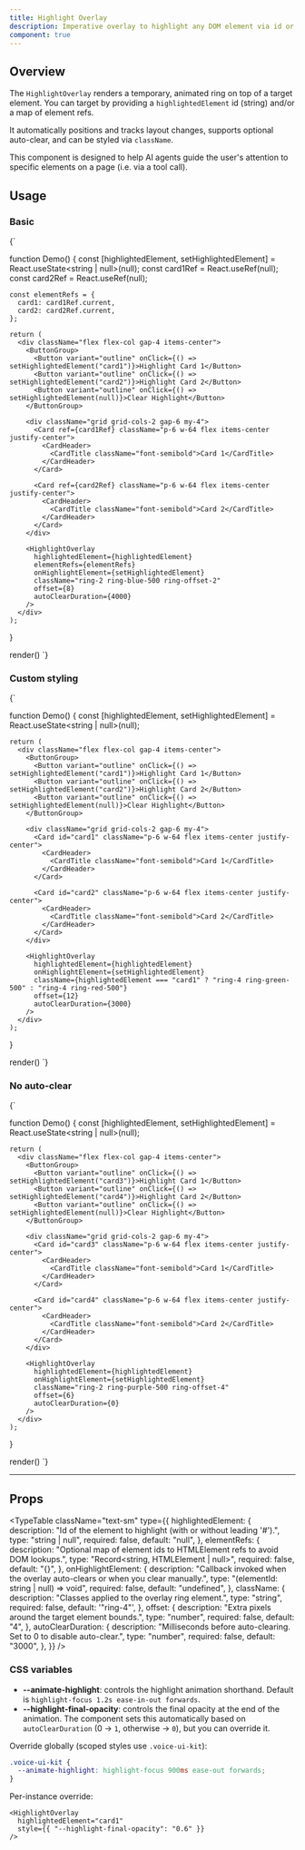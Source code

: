 ```yaml
---
title: Highlight Overlay
description: Imperative overlay to highlight any DOM element via id or ref.
component: true
---
```


## Overview

The `HighlightOverlay` renders a temporary, animated ring on top of a target element. You can target by providing a `highlightedElement` id (string) and/or a map of element refs.

It automatically positions and tracks layout changes, supports optional auto-clear, and can be styled via `className`.

This component is designed to help AI agents guide the user's attention to specific elements on a page (i.e. via a tool call).

## Usage

### Basic

<LiveComponent language="tsx" noInline>
{`

  function Demo() {
    const [highlightedElement, setHighlightedElement] = React.useState<string | null>(null);
    const card1Ref = React.useRef<HTMLDivElement>(null);
    const card2Ref = React.useRef<HTMLDivElement>(null);

    const elementRefs = {
      card1: card1Ref.current,
      card2: card2Ref.current,
    };

    return (
      <div className="flex flex-col gap-4 items-center">
        <ButtonGroup>
          <Button variant="outline" onClick={() => setHighlightedElement("card1")}>Highlight Card 1</Button>
          <Button variant="outline" onClick={() => setHighlightedElement("card2")}>Highlight Card 2</Button>
          <Button variant="outline" onClick={() => setHighlightedElement(null)}>Clear Highlight</Button>
        </ButtonGroup>

        <div className="grid grid-cols-2 gap-6 my-4">
          <Card ref={card1Ref} className="p-6 w-64 flex items-center justify-center">
            <CardHeader>
              <CardTitle className="font-semibold">Card 1</CardTitle>
            </CardHeader>
          </Card>

          <Card ref={card2Ref} className="p-6 w-64 flex items-center justify-center">
            <CardHeader>
              <CardTitle className="font-semibold">Card 2</CardTitle>
            </CardHeader>
          </Card>
        </div>

        <HighlightOverlay
          highlightedElement={highlightedElement}
          elementRefs={elementRefs}
          onHighlightElement={setHighlightedElement}
          className="ring-2 ring-blue-500 ring-offset-2"
          offset={8}
          autoClearDuration={4000}
        />
      </div>
    );
  }

  render(<Demo />)
`}
</LiveComponent>

### Custom styling

<LiveComponent language="tsx" noInline>
{`

  function Demo() {
    const [highlightedElement, setHighlightedElement] = React.useState<string | null>(null);

    return (
      <div className="flex flex-col gap-4 items-center">
        <ButtonGroup>
          <Button variant="outline" onClick={() => setHighlightedElement("card1")}>Highlight Card 1</Button>
          <Button variant="outline" onClick={() => setHighlightedElement("card2")}>Highlight Card 2</Button>
          <Button variant="outline" onClick={() => setHighlightedElement(null)}>Clear Highlight</Button>
        </ButtonGroup>

        <div className="grid grid-cols-2 gap-6 my-4">
          <Card id="card1" className="p-6 w-64 flex items-center justify-center">
            <CardHeader>
              <CardTitle className="font-semibold">Card 1</CardTitle>
            </CardHeader>
          </Card>

          <Card id="card2" className="p-6 w-64 flex items-center justify-center">
            <CardHeader>
              <CardTitle className="font-semibold">Card 2</CardTitle>
            </CardHeader>
          </Card>
        </div>

        <HighlightOverlay
          highlightedElement={highlightedElement}
          onHighlightElement={setHighlightedElement}
          className={highlightedElement === "card1" ? "ring-4 ring-green-500" : "ring-4 ring-red-500"}
          offset={12}
          autoClearDuration={3000}
        />
      </div>
    );
  }

  render(<Demo />)
`}
</LiveComponent>

### No auto-clear

<LiveComponent language="tsx" noInline>
{`

  function Demo() {
    const [highlightedElement, setHighlightedElement] = React.useState<string | null>(null);

    return (
      <div className="flex flex-col gap-4 items-center">
        <ButtonGroup>
          <Button variant="outline" onClick={() => setHighlightedElement("card3")}>Highlight Card 1</Button>
          <Button variant="outline" onClick={() => setHighlightedElement("card4")}>Highlight Card 2</Button>
          <Button variant="outline" onClick={() => setHighlightedElement(null)}>Clear Highlight</Button>
        </ButtonGroup>

        <div className="grid grid-cols-2 gap-6 my-4">
          <Card id="card3" className="p-6 w-64 flex items-center justify-center">
            <CardHeader>
              <CardTitle className="font-semibold">Card 1</CardTitle>
            </CardHeader>
          </Card>

          <Card id="card4" className="p-6 w-64 flex items-center justify-center">
            <CardHeader>
              <CardTitle className="font-semibold">Card 2</CardTitle>
            </CardHeader>
          </Card>
        </div>

        <HighlightOverlay
          highlightedElement={highlightedElement}
          onHighlightElement={setHighlightedElement}
          className="ring-2 ring-purple-500 ring-offset-4"
          offset={6}
          autoClearDuration={0}
        />
      </div>
    );
  }

  render(<Demo />)
`}
</LiveComponent>

---

## Props

<TypeTable
  className="text-sm"
  type={{
    highlightedElement: {
      description: "Id of the element to highlight (with or without leading '#').",
      type: "string | null",
      required: false,
      default: "null",
    },
    elementRefs: {
      description: "Optional map of element ids to HTMLElement refs to avoid DOM lookups.",
      type: "Record<string, HTMLElement | null>",
      required: false,
      default: "{}",
    },
    onHighlightElement: {
      description: "Callback invoked when the overlay auto-clears or when you clear manually.",
      type: "(elementId: string | null) => void",
      required: false,
      default: "undefined",
    },
    className: {
      description: "Classes applied to the overlay ring element.",
      type: "string",
      required: false,
      default: '"ring-4"',
    },
    offset: {
      description: "Extra pixels around the target element bounds.",
      type: "number",
      required: false,
      default: "4",
    },
    autoClearDuration: {
      description: "Milliseconds before auto-clearing. Set to 0 to disable auto-clear.",
      type: "number",
      required: false,
      default: "3000",
    },
  }}
/>



### CSS variables

- **--animate-highlight**: controls the highlight animation shorthand. Default is `highlight-focus 1.2s ease-in-out forwards`.
- **--highlight-final-opacity**: controls the final opacity at the end of the animation. The component sets this automatically based on `autoClearDuration` (0 → `1`, otherwise → `0`), but you can override it.

Override globally (scoped styles use `.voice-ui-kit`):

```css
.voice-ui-kit {
  --animate-highlight: highlight-focus 900ms ease-out forwards;
}
```

Per-instance override:

```tsx
<HighlightOverlay
  highlightedElement="card1"
  style={{ "--highlight-final-opacity": "0.6" }}
/>
```
